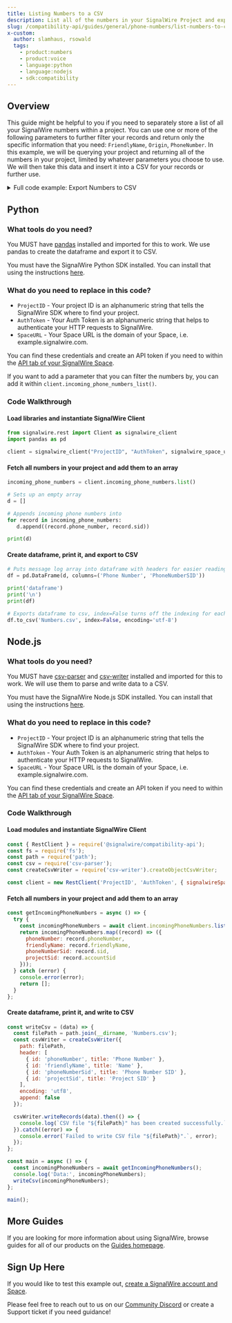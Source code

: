 ---
title: Listing Numbers to a CSV
description: List all of the numbers in your SignalWire Project and export them to CSV
slug: /compatibility-api/guides/general/phone-numbers/list-numbers-to-csv
x-custom:
  author: slamhaus, rsowald
  tags:
    - product:numbers
    - product:voice
    - language:python
    - language:nodejs
    - sdk:compatibility
---


## Overview

This guide might be helpful to you if you need to separately store a list of all your SignalWire numbers within a project. You can use one or more of the following parameters to further filter your records and return only the specific information that you need: `FriendlyName`, `Origin`, `PhoneNumber`. In this example, we will be querying your project and returning all of the numbers in your project, limited by whatever parameters you choose to use. We will then take this data and insert it into a CSV for your records or further use.

<details>
  <summary>Full code example: Export Numbers to CSV</summary>

<Tabs>
<TabItem value="python" label="Python">

```python
from signalwire.rest import Client as signalwire_client
import pandas as pd

client = signalwire_client("ProjectID", "AuthToken", signalwire_space_url = 'SpaceUrl')

# Lists all numbers on account
incoming_phone_numbers = client.incoming_phone_numbers.list()

# Sets up an empty array
d = []

# Appends incoming phone numbers into
for record in incoming_phone_numbers:
   d.append((record.phone_number, record.sid))

print(d)

# Puts message log array into dataframe with headers for easier reading.
df = pd.DataFrame(d, columns=('Phone Number', 'PhoneNumberSID'))

print('dataframe')
print('\n')
print(df)

# Exports dataframe to csv, index=False turns off the indexing for each row
df.to_csv('Numbers.csv', index=False, encoding='utf-8')
```

</TabItem>
<TabItem value="javascript" label="JavaScript">

```js
const { RestClient } = require('@signalwire/compatibility-api');
const fs = require('fs');
const path = require('path');
const csv = require('csv-parser');
const createCsvWriter = require('csv-writer').createObjectCsvWriter;

const client = new RestClient('ProjectID', 'AuthToken', { signalwireSpaceUrl: 'SpaceURL' })

const getIncomingPhoneNumbers = async () => {
  try {
    const incomingPhoneNumbers = await client.incomingPhoneNumbers.list();
    return incomingPhoneNumbers.map((record) => ({
      phoneNumber: record.phoneNumber,
      friendlyName: record.friendlyName,
      phoneNumberSid: record.sid,
      projectSid: record.accountSid
    }));
  } catch (error) {
    console.error(error);
    return [];
  }
};

const writeCsv = (data) => {
  const filePath = path.join(__dirname, 'Numbers.csv');
  const csvWriter = createCsvWriter({
    path: filePath,
    header: [
      { id: 'phoneNumber', title: 'Phone Number' },
      { id: 'friendlyName', title: 'Name' },
      { id: 'phoneNumberSid', title: 'Phone Number SID' },
      { id: 'projectSid', title: 'Project SID' }
    ],
    encoding: 'utf8',
    append: false
  });

  csvWriter.writeRecords(data).then(() => {
    console.log(`CSV file "${filePath}" has been created successfully.`);
  }).catch((error) => {
    console.error(`Failed to write CSV file "${filePath}".`, error);
  });
};

const main = async () => {
  const incomingPhoneNumbers = await getIncomingPhoneNumbers();
  console.log('Data:', incomingPhoneNumbers);
  writeCsv(incomingPhoneNumbers);
};

main();
```

</TabItem>
</Tabs>


</details>

## Python

### What tools do you need?

You MUST have [pandas](https://pandas.pydata.org/) installed and imported for this to work. We use pandas to create the dataframe and export it to CSV.

You must have the SignalWire Python SDK installed. You can install that using the instructions [here](/compatibility-api/sdks).

### What do you need to replace in this code?

- `ProjectID` - Your project ID is an alphanumeric string that tells the SignalWire SDK where to find your project.
- `AuthToken` - Your Auth Token is an alphanumeric string that helps to authenticate your HTTP requests to SignalWire.
- `SpaceURL` - Your Space URL is the domain of your Space, i.e. example.signalwire.com.

You can find these credentials and create an API token if you need to within the [API tab of your SignalWire Space](https://my.signalwire.com?credentials).

If you want to add a parameter that you can filter the numbers by, you can add it within `client.incoming_phone_numbers_list()`.

### Code Walkthrough

#### Load libraries and instantiate SignalWire Client

```python
from signalwire.rest import Client as signalwire_client
import pandas as pd

client = signalwire_client("ProjectID", "AuthToken", signalwire_space_url = 'SpaceUrl')
```

#### Fetch all numbers in your project and add them to an array

```python
incoming_phone_numbers = client.incoming_phone_numbers.list()

# Sets up an empty array
d = []

# Appends incoming phone numbers into
for record in incoming_phone_numbers:
   d.append((record.phone_number, record.sid))

print(d)
```

#### Create dataframe, print it, and export to CSV

```python
# Puts message log array into dataframe with headers for easier reading.
df = pd.DataFrame(d, columns=('Phone Number', 'PhoneNumberSID'))

print('dataframe')
print('\n')
print(df)

# Exports dataframe to csv, index=False turns off the indexing for each row
df.to_csv('Numbers.csv', index=False, encoding='utf-8')
```

## Node.js

### What tools do you need?

You MUST have [csv-parser](https://www.npmjs.com/package/csv-parser) and [csv-writer](https://www.npmjs.com/package/csv-writer) installed and imported for this to work. We will use them to parse and write data to a CSV.

You must have the SignalWire Node.js SDK installed. You can install that using the instructions [here](/compatibility-api/sdks).

### What do you need to replace in this code?

- `ProjectID` - Your project ID is an alphanumeric string that tells the SignalWire SDK where to find your project.
- `AuthToken` - Your Auth Token is an alphanumeric string that helps to authenticate your HTTP requests to SignalWire.
- `SpaceURL` - Your Space URL is the domain of your Space, i.e. example.signalwire.com.

You can find these credentials and create an API token if you need to within the [API tab of your SignalWire Space](https://my.signalwire.com?credentials).

### Code Walkthrough

#### Load modules and instantiate SignalWire Client

```js
const { RestClient } = require('@signalwire/compatibility-api');
const fs = require('fs');
const path = require('path');
const csv = require('csv-parser');
const createCsvWriter = require('csv-writer').createObjectCsvWriter;

const client = new RestClient('ProjectID', 'AuthToken', { signalwireSpaceUrl: 'SpaceURL' })
```

#### Fetch all numbers in your project and add them to an array

```js
const getIncomingPhoneNumbers = async () => {
  try {
    const incomingPhoneNumbers = await client.incomingPhoneNumbers.list();
    return incomingPhoneNumbers.map((record) => ({
      phoneNumber: record.phoneNumber,
      friendlyName: record.friendlyName,
      phoneNumberSid: record.sid,
      projectSid: record.accountSid
    }));
  } catch (error) {
    console.error(error);
    return [];
  }
};
```

#### Create dataframe, print it, and write to CSV

```js
const writeCsv = (data) => {
  const filePath = path.join(__dirname, 'Numbers.csv');
  const csvWriter = createCsvWriter({
    path: filePath,
    header: [
      { id: 'phoneNumber', title: 'Phone Number' },
      { id: 'friendlyName', title: 'Name' },
      { id: 'phoneNumberSid', title: 'Phone Number SID' },
      { id: 'projectSid', title: 'Project SID' }
    ],
    encoding: 'utf8',
    append: false
  });

  csvWriter.writeRecords(data).then(() => {
    console.log(`CSV file "${filePath}" has been created successfully.`);
  }).catch((error) => {
    console.error(`Failed to write CSV file "${filePath}".`, error);
  });
};

const main = async () => {
  const incomingPhoneNumbers = await getIncomingPhoneNumbers();
  console.log('Data:', incomingPhoneNumbers);
  writeCsv(incomingPhoneNumbers);
};

main();
```

## More Guides

If you are looking for more information about using SignalWire, browse guides for all of our products on the [Guides homepage](/guides).  

## Sign Up Here

If you would like to test this example out, [create a SignalWire account and Space](https://m.signalwire.com/signups/new?s=1).

Please feel free to reach out to us on our [Community Discord](https://discord.com/invite/F2WNYTNjuF) or create a Support ticket if you need guidance!
